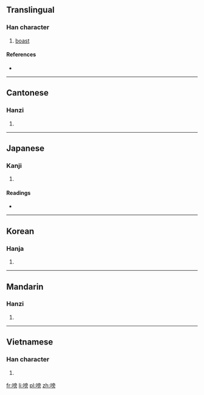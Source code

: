 ==Translingual==

===Han character===
{{Han char|rn=30|rad=口|as=10|sn=13|four=6002<sub>7</sub>|canj=口卜月尸 (RYBS)|ids=⿰[[口]][[旁]]}}

# [[boast]]

====References====
* {{Han ref|kx=0202.390|dkj=04083|dj=0425.190|hdz=10670.070|uh=55D9|ud=21977|bh=DCDF|bd=56543}}

----

==Cantonese==

===Hanzi===
{{yue-hanzi|jyut=|y=pong3}}

# {{defn|lang=yue|sort=口10}}

----

==Japanese==

===Kanji===
{{ja-kanji|grade=|rs=口10}}

# {{defn|lang=ja|sort=口10}}

====Readings====
* {{ja-readings|on=[[ほう]] (hō)|kun=[[うたう]] (utau)}}

----

==Korean==

===Hanja===
{{ko-hanja|hangeul=방|rv=bang|mr=pang}}

# {{defn|lang=ko|sort=口10}}

----

==Mandarin==

===Hanzi===
{{cmn-hanzi|pin=[[pǎng]] ([[pang3]])|wg=p'ang<sup>3</sup>}}

# {{defn|lang=cmn|sort=口10}}

----

==Vietnamese==

===Han character===
{{vi-hantu|[[bàng]]|rs=口10}}

# {{defn|lang=vi|sort=口10}}

[[fr:嗙]]
[[li:嗙]]
[[pl:嗙]]
[[zh:嗙]]